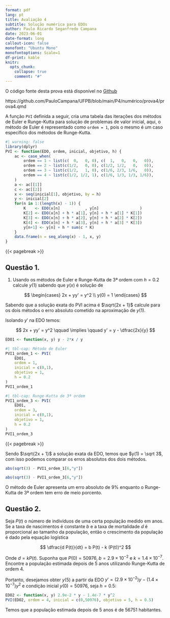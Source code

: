 ```yaml
---
format: pdf
lang: pt
title: Avaliação 4
subtitle: Solução numérica para EDOs
author: Paulo Ricardo Seganfredo Campana
date: 2023-06-01
date-format: long
callout-icon: false
monofont: "Ubuntu Mono"
monofontoptions: Scale=1
df-print: kable
knitr: 
  opts_chunk: 
    collapse: true
    comment: "#"
---     
```


O código fonte desta prova está disponível no [Github](https://github.com/PauloCampana/UFPB/blob/main/P4/numérico/prova4/prova4.qmd)

https://github.com/PauloCampana/UFPB/blob/main/P4/numérico/prova4/prova4.qmd

A função `PVI` definida a seguir, cria uma tabela das iterações dos métodos de Euler e Runge-Kutta para solução de problemas de valor inicial, aqui, o método de Euler é representado como `ordem = 1`, pois o mesmo é um caso específico dos métodos de Runge-Kutta.

```r
#| warning: false
library(dplyr)
PVI <- function(EDO, ordem, inicial, objetivo, h) {
    ac <- case_when(
        ordem == 1 ~ list(c(  0,   0, 0), c(  1,   0,   0,   0)),
        ordem == 2 ~ list(c(1/2,   0, 0), c(1/2, 1/2,   0,   0)),
        ordem == 3 ~ list(c(1/2,   1, 0), c(1/6, 2/3, 1/6,   0)),
        ordem == 4 ~ list(c(1/2, 1/2, 1), c(1/6, 1/3, 1/3, 1/6)),
    )
    a <- ac[[1]]
    c <- ac[[2]]
    x <- seq(inicial[1], objetivo, by = h)
    y <- inicial[2]
    for(n in 1:(length(x) - 1)) {
        K    <- EDO(x[n]           , y[n]                  )
        K[2] <- EDO(x[n] + h * a[1], y[n] + h * a[1] * K[1])
        K[3] <- EDO(x[n] + h * a[2], y[n] + h * a[2] * K[2])
        K[4] <- EDO(x[n] + h * a[3], y[n] + h * a[3] * K[3])
        y[n+1] <- y[n] + h * sum(c * K)
    }
    data.frame(n = seq_along(x) - 1, x, y)
}
```

{{< pagebreak >}}

::: {.callout-warning}

# **Questão 1.**

1) Usando os métodos de Euler e Runge-Kutta de 3ª ordem com $h = 0.2$ calcule $y(1)$ sabendo que $y(x)$ é solução de

$$
\begin{cases}
    2x + yy' = y^2 \\
    y(0) = 1
\end{cases}
$$

Sabendo que a solução exata do PVI acima é $\sqrt{2x + 1}$ calcule para os dois métodos o erro absoluto cometido na aproximação de $y(1)$.

:::

Isolando $y'$ na EDO temos: 

$$
2x + yy' = y^2 \qquad \implies \qquad y' = y - \dfrac{2x}{y}
$$

```r
EDO1 <- function(x, y) y - 2*x / y
```

::: {layout-ncol=2}

```r
#| tbl-cap: Método de Euler
PVI1_ordem_1 <- PVI(
    EDO1, 
    ordem = 1,
    inicial = c(0,1), 
    objetivo = 1, 
    h = 0.2
)
PVI1_ordem_1
```

```r
#| tbl-cap: Runge-Kutta de 3ª ordem
PVI1_ordem_3 <- PVI(
    EDO1, 
    ordem = 3,
    inicial = c(0,1),
    objetivo = 1, 
    h = 0.2
)
PVI1_ordem_3
```

:::

{{< pagebreak >}}

Sendo $\sqrt{2x + 1}$ a solução exata da EDO, temos que $y(1) = \sqrt 3$, com isso podemos comparar os erros absolutos dos dois métodos.

::: {layout-ncol=2}

```r
abs(sqrt(3) - PVI1_ordem_1[6,"y"])
```

```r
abs(sqrt(3) - PVI1_ordem_3[6,"y"])
```

:::

O método de Euler apresenta um erro absoluto de 9% enquanto o Runge-Kutta de 3ª ordem tem erro de meio porcento.

::: {.callout-warning}

# **Questão 2.**

Seja $P(t)$ o número de indivíduos de uma certa população medido em anos. Se a taxa de nascimentos é constante $b$ e a taxa de mortalidade $d$ é proporcional ao tamanho da população, então o crescimento da população é dado pela equação logística 

$$
\dfrac{d P(t)}{dt} = b P(t) - k (P(t))^2
$$

Onde $d = k P(t)$. Suponha que $P(0) = 50976, \; b = 2.9 \times 10^{-2}$ e $k = 1.4 \times 10^{-7}$. Encontre a população estimada depois de 5 anos utilizando Runge-Kutta de ordem 4.

:::

Portanto, desejamos obter $y(5)$ a partir da EDO $y' = (2.9 \times 10^{-2}) y - (1.4 \times 10^{-7}) y^2$ e condição inicial $y(0) = 50976$, seja $h = 0.5$:

```r
EDO2 <- function(x, y) 2.9e-2 * y - 1.4e-7 * y^2
PVI(EDO2, ordem = 4, inicial = c(0,50976), objetivo = 5, h = 0.5) 
```

Temos que a população estimada depois de 5 anos é de 56751 habitantes.